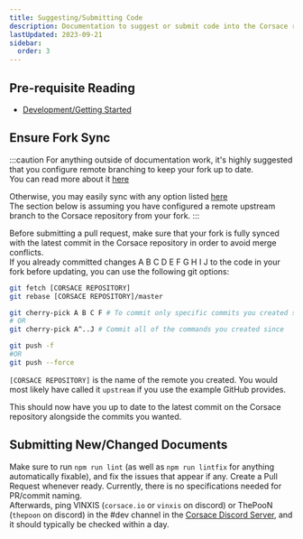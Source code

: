 ```yaml
---
title: Suggesting/Submitting Code
description: Documentation to suggest or submit code into the Corsace repository.
lastUpdated: 2023-09-21
sidebar:
  order: 3
---
```


## Pre-requisite Reading

* [Development/Getting Started](../../..)

## Ensure Fork Sync

:::caution
For anything outside of documentation work, it's highly suggested that you configure remote branching to keep your fork up to date.\
You can read more about it [here](https://docs.github.com/en/pull-requests/collaborating-with-pull-requests/working-with-forks/configuring-a-remote-repository-for-a-fork)

Otherwise, you may easily sync with any option listed [here](https://docs.github.com/en/pull-requests/collaborating-with-pull-requests/working-with-forks/syncing-a-fork)\
The section below is assuming you have configured a remote upstream branch to the Corsace repository from your fork.
:::

Before submitting a pull request, make sure that your fork is fully synced with the latest commit in the Corsace repository in order to avoid merge conflicts.\
If you already committed changes A B C D E F G H I J to the code in your fork before updating, you can use the following git options:

```bash
git fetch [CORSACE REPOSITORY]
git rebase [CORSACE REPOSITORY]/master

git cherry-pick A B C F # To commit only specific commits you created since
# OR
git cherry-pick A^..J # Commit all of the commands you created since

git push -f 
#OR 
git push --force
```

`[CORSACE REPOSITORY]` is the name of the remote you created. You would most likely have called it `upstream` if you use the example GitHub provides.

This should now have you up to date to the latest commit on the Corsace repository alongside the commits you wanted.

## Submitting New/Changed Documents

Make sure to run `npm run lint` (as well as `npm run lintfix` for anything automatically fixable), and fix the issues that appear if any.
Create a Pull Request whenever ready. Currently, there is no specifications needed for PR/commit naming.\
Afterwards, ping VINXIS (`corsace.io` or `vinxis` on discord) or ThePooN (`thepoon` on discord) in the #dev channel in the [Corsace Discord Server](https://discord.gg/Z6vEMsr), and it should typically be checked within a day.
